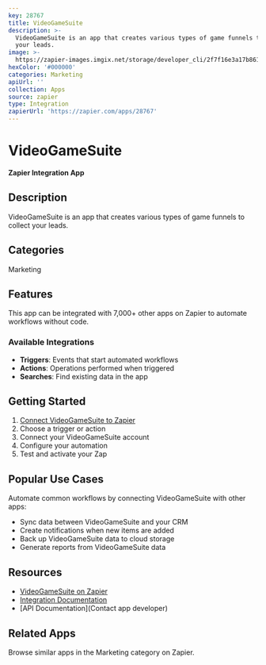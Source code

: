 ```yaml
---
key: 28767
title: VideoGameSuite
description: >-
  VideoGameSuite is an app that creates various types of game funnels to collect
  your leads.
image: >-
  https://zapier-images.imgix.net/storage/developer_cli/2f7f16e3a17b8610b4ddd83048f88364.png?auto=format%2Ccompress&ixlib=python-3.0.0&q=50
hexColor: '#000000'
categories: Marketing
apiUrl: ''
collection: Apps
source: zapier
type: Integration
zapierUrl: 'https://zapier.com/apps/28767'
---
```

# VideoGameSuite

**Zapier Integration App**

## Description

VideoGameSuite is an app that creates various types of game funnels to collect your leads.

## Categories

Marketing

## Features

This app can be integrated with 7,000+ other apps on Zapier to automate workflows without code.

### Available Integrations

- **Triggers**: Events that start automated workflows
- **Actions**: Operations performed when triggered
- **Searches**: Find existing data in the app

## Getting Started

1. [Connect VideoGameSuite to Zapier](https://zapier.com/apps/28767)
2. Choose a trigger or action
3. Connect your VideoGameSuite account
4. Configure your automation
5. Test and activate your Zap

## Popular Use Cases

Automate common workflows by connecting VideoGameSuite with other apps:

- Sync data between VideoGameSuite and your CRM
- Create notifications when new items are added
- Back up VideoGameSuite data to cloud storage
- Generate reports from VideoGameSuite data

## Resources

- [VideoGameSuite on Zapier](https://zapier.com/apps/28767)
- [Integration Documentation](https://zapier.com/apps/28767/integrations)
- [API Documentation](Contact app developer)

## Related Apps

Browse similar apps in the Marketing category on Zapier.
